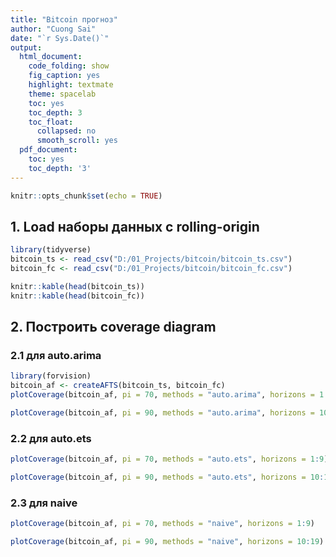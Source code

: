 ```yaml
---
title: "Bitcoin прогноз"
author: "Cuong Sai"
date: "`r Sys.Date()`"
output:
  html_document:
    code_folding: show
    fig_caption: yes
    highlight: textmate
    theme: spacelab
    toc: yes
    toc_depth: 3
    toc_float:
      collapsed: no
      smooth_scroll: yes
  pdf_document:
    toc: yes
    toc_depth: '3'
---
```


```r
knitr::opts_chunk$set(echo = TRUE)
```

## 1. Load наборы данных с rolling-origin

```r
library(tidyverse)
bitcoin_ts <- read_csv("D:/01_Projects/bitcoin/bitcoin_ts.csv")
bitcoin_fc <- read_csv("D:/01_Projects/bitcoin/bitcoin_fc.csv")
```

```r
knitr::kable(head(bitcoin_ts))
knitr::kable(head(bitcoin_fc))
```

## 2. Построить coverage diagram 

### 2.1 для auto.arima
```r
library(forvision)
bitcoin_af <- createAFTS(bitcoin_ts, bitcoin_fc)
plotCoverage(bitcoin_af, pi = 70, methods = "auto.arima", horizons = 1:9)
```

```r
plotCoverage(bitcoin_af, pi = 90, methods = "auto.arima", horizons = 10:19)
```


### 2.2 для auto.ets

```r
plotCoverage(bitcoin_af, pi = 70, methods = "auto.ets", horizons = 1:9)
```

```r
plotCoverage(bitcoin_af, pi = 90, methods = "auto.ets", horizons = 10:19)
```

### 2.3 для naive
```r
plotCoverage(bitcoin_af, pi = 70, methods = "naive", horizons = 1:9)
```

```r
plotCoverage(bitcoin_af, pi = 90, methods = "naive", horizons = 10:19)
```

##
